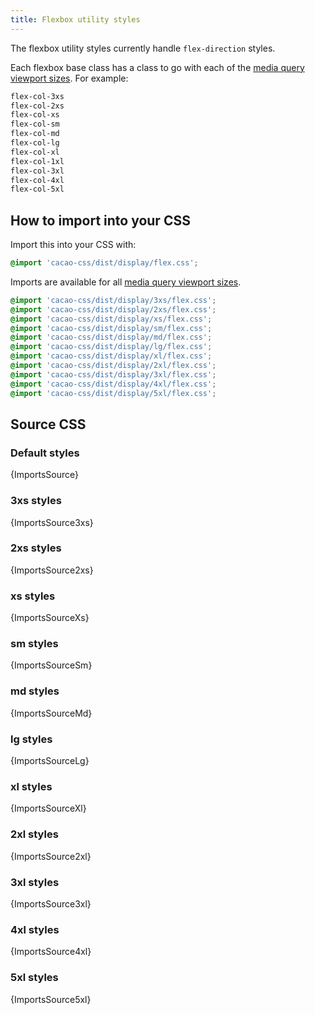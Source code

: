 ```yaml
---
title: Flexbox utility styles
---
```


The flexbox utility styles currently handle `flex-direction` styles.

Each flexbox base class has a class to go with each of the [media query viewport sizes](/styles/media#viewport-media-queries). For example:

```css
flex-col-3xs
flex-col-2xs
flex-col-xs
flex-col-sm
flex-col-md
flex-col-lg
flex-col-xl
flex-col-1xl
flex-col-3xl
flex-col-4xl
flex-col-5xl
```

## How to import into your CSS

Import this into your CSS with:

```css
@import 'cacao-css/dist/display/flex.css';
```

Imports are available for all [media query viewport sizes](/styles/media#viewport-media-queries).

```css
@import 'cacao-css/dist/display/3xs/flex.css';
@import 'cacao-css/dist/display/2xs/flex.css';
@import 'cacao-css/dist/display/xs/flex.css';
@import 'cacao-css/dist/display/sm/flex.css';
@import 'cacao-css/dist/display/md/flex.css';
@import 'cacao-css/dist/display/lg/flex.css';
@import 'cacao-css/dist/display/xl/flex.css';
@import 'cacao-css/dist/display/2xl/flex.css';
@import 'cacao-css/dist/display/3xl/flex.css';
@import 'cacao-css/dist/display/4xl/flex.css';
@import 'cacao-css/dist/display/5xl/flex.css';
```

## Source CSS

<!-- markdownlint-disable -->

### Default styles

<CodeBlock language="css" title="display/flex.css">{ImportsSource}</CodeBlock>

### 3xs styles

<CodeBlock language="css" title="display/3xs/flex.css">{ImportsSource3xs}</CodeBlock>

### 2xs styles

<CodeBlock language="css" title="display/2xs/flex.css">{ImportsSource2xs}</CodeBlock>

### xs styles

<CodeBlock language="css" title="display/xs/flex.css">{ImportsSourceXs}</CodeBlock>

### sm styles

<CodeBlock language="css" title="display/sm/flex.css">{ImportsSourceSm}</CodeBlock>

### md styles

<CodeBlock language="css" title="display/md/flex.css">{ImportsSourceMd}</CodeBlock>

### lg styles

<CodeBlock language="css" title="display/lg/flex.css">{ImportsSourceLg}</CodeBlock>

### xl styles

<CodeBlock language="css" title="display/xl/flex.css">{ImportsSourceXl}</CodeBlock>

### 2xl styles

<CodeBlock language="css" title="display/2xl/flex.css">{ImportsSource2xl}</CodeBlock>

### 3xl styles

<CodeBlock language="css" title="display/3xl/flex.css">{ImportsSource3xl}</CodeBlock>

### 4xl styles

<CodeBlock language="css" title="display/4xl/flex.css">{ImportsSource4xl}</CodeBlock>

### 5xl styles

<CodeBlock language="css" title="display/5xl/flex.css">{ImportsSource5xl}</CodeBlock>
